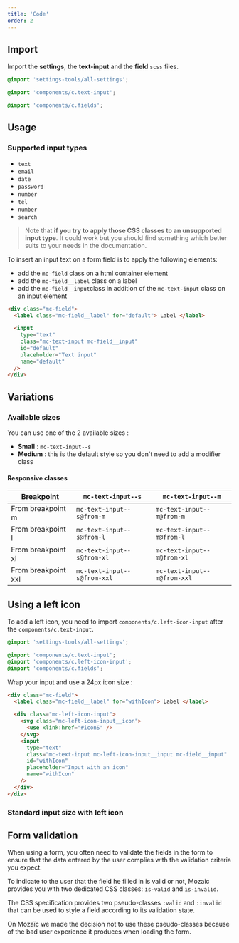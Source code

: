 ```yaml
---
title: 'Code'
order: 2
---
```


## Import

Import the **settings**, the **text-input** and the **field** `scss` files.

```scss
@import 'settings-tools/all-settings';

@import 'components/c.text-input';

@import 'components/c.fields';
```

## Usage

### Supported input types

- `text`
- `email`
- `date`
- `password`
- `number`
- `tel`
- `number`
- `search`

> Note that **if you try to apply those CSS classes to an unsupported input type**. It could work but you should find something which better suits to your needs in the documentation.

To insert an input text on a form field is to apply the following elements:

- add the `mc-field` class on a html container element
- add the `mc-field__label` class on a label
- add the `mc-field__input`class in addition of the `mc-text-input` class on an input element

```html
<div class="mc-field">
  <label class="mc-field__label" for="default"> Label </label>

  <input
    type="text"
    class="mc-text-input mc-field__input"
    id="default"
    placeholder="Text input"
    name="default"
  />
</div>
```

<Story id="form-textinput--default" />

## Variations

### Available sizes

You can use one of the 2 available sizes :

- **Small** : `mc-text-input--s`
- **Medium** : this is the default style so you don't need to add a modifier class

<Story id="form-textinput--small" />

#### Responsive classes

| Breakpoint          | `mc-text-input--s`          | `mc-text-input--m`          |
| ------------------- | --------------------------- | --------------------------- |
| From breakpoint m   | `mc-text-input--s@from-m`   | `mc-text-input--m@from-m`   |
| From breakpoint l   | `mc-text-input--s@from-l`   | `mc-text-input--m@from-l`   |
| From breakpoint xl  | `mc-text-input--s@from-xl`  | `mc-text-input--m@from-xl`  |
| From breakpoint xxl | `mc-text-input--s@from-xxl` | `mc-text-input--m@from-xxl` |

## Using a left icon

To add a left icon, you need to import `components/c.left-icon-input` after the `components/c.text-input`.

```scss
@import 'settings-tools/all-settings';

@import 'components/c.text-input';
@import 'components/c.left-icon-input';
@import 'components/c.fields';
```

Wrap your input and use a 24px icon size :

```html
<div class="mc-field">
  <label class="mc-field__label" for="withIcon"> Label </label>

  <div class="mc-left-icon-input">
    <svg class="mc-left-icon-input__icon">
      <use xlink:href="#iconS" />
    </svg>
    <input
      type="text"
      class="mc-text-input mc-left-icon-input__input mc-field__input"
      id="withIcon"
      placeholder="Input with an icon"
      name="withIcon"
    />
  </div>
</div>
```

### Standard input size with left icon

<Story id="form-textinput--with-icon" />

## Form validation

When using a form, you often need to validate the fields in the form to ensure that the data entered by the user complies with the validation criteria you expect.

To indicate to the user that the field he filled in is valid or not, Mozaic provides you with two dedicated CSS classes: `is-valid` and `is-invalid`.

<Highlight theme="warning" title="CSS pseudo-classes :valid or :invalid">

The CSS specification provides two pseudo-classes `:valid` and `:invalid` that can be used to style a field according to its validation state.

On Mozaïc we made the decision not to use these pseudo-classes because of the bad user experience it produces when loading the form.

</Highlight>
